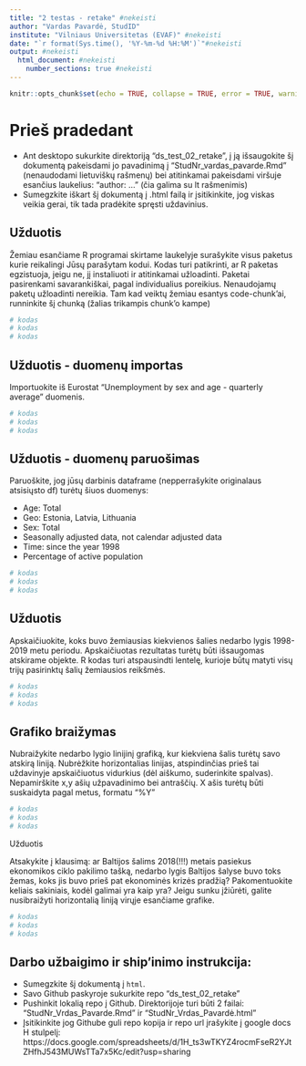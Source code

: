 ```yaml
---
title: "2 testas - retake" #nekeisti
author: "Vardas Pavardė, StudID" 
institute: "Vilniaus Universitetas (EVAF)" #nekeisti 
date: "`r format(Sys.time(), '%Y-%m-%d %H:%M')`"#nekeisti
output: #nekeisti
  html_document: #nekeisti
    number_sections: true #nekeisti
---
```


```r
knitr::opts_chunk$set(echo = TRUE, collapse = TRUE, error = TRUE, warning = FALSE, message = FALSE)
```


# Prieš pradedant

* Ant desktopo sukurkite direktoriją "ds_test_02_retake", į ją išsaugokite šį dokumentą pakeisdami jo pavadinimą į "StudNr_vardas_pavarde.Rmd" (nenaudodami lietuviškų rašmenų) bei atitinkamai pakeisdami viršuje esančius laukelius: "author: ..." (čia galima su lt rašmenimis)
* Sumegzkite iškart šį dokumentą į .html failą ir įsitikinkite, jog viskas veikia gerai, tik tada pradėkite spręsti uždavinius.

## Užduotis
Žemiau esančiame R programai skirtame laukelyje surašykite visus paketus kurie reikalingi Jūsų parašytam kodui. Kodas turi patikrinti, ar R paketas egzistuoja, jeigu ne, jį instaliuoti ir atitinkamai užloadinti. Paketai pasirenkami savarankiškai, pagal individualius poreikius. Nenaudojamų paketų užloadinti nereikia. Tam kad veiktų žemiau esantys code-chunk'ai, runninkite šį chunką (žalias trikampis chunk'o kampe)

```r
# kodas
# kodas
# kodas
```


## Užduotis - duomenų importas

Importuokite iš Eurostat "Unemployment by sex and age - quarterly average" duomenis.
```r
# kodas
# kodas
# kodas
```

## Užduotis - duomenų paruošimas

Paruoškite, jog jūsų darbinis dataframe (nepperrašykite originalaus atsisiųsto df) turėtų šiuos duomenys:

* Age: Total
* Geo: Estonia, Latvia, Lithuania
* Sex: Total
* Seasonally adjusted data, not calendar adjusted data 
* Time: since the year 1998
* Percentage of active population 


```r
# kodas
# kodas
# kodas
```


## Užduotis
Apskaičiuokite, koks buvo žemiausias kiekvienos šalies nedarbo lygis 1998-2019 metu periodu. Apskaičiuotas rezultatas turėtų būti išsaugomas atskirame objekte. R kodas turi atspausindti lentelę, kurioje būtų matyti visų trijų pasirinktų šalių žemiausios reikšmės.

```r
# kodas
# kodas
# kodas
```

## Grafiko braižymas

Nubraižykite nedarbo lygio linijinį grafiką, kur kiekviena šalis turėtų savo atskirą liniją.
Nubrėžkite horizontalias linijas, atspindinčias prieš tai uždavinyje apskaičiuotus vidurkius (dėl aiškumo, suderinkite spalvas).
Nepamirškite x,y ašių užpavadinimo bei antraščių. X ašis turėtų būti suskaidyta pagal metus, formatu "%Y"
```r
# kodas
# kodas
# kodas
```

Užduotis

Atsakykite į klausimą: ar Baltijos šalims 2018(!!!) metais pasiekus ekonomikos ciklo pakilimo tašką, nedarbo lygis Baltijos šalyse buvo toks žemas, koks jis buvo prieš pat ekonominės krizės pradžią? Pakomentuokite keliais sakiniais, kodėl galimai yra kaip yra? Jeigu sunku įžiūrėti, galite nusibraižyti horizontalią liniją virųje esančiame grafike.

```r
# kodas
# kodas
# kodas
```


## Darbo užbaigimo ir ship'inimo instrukcija:
* Sumegzkite šį dokumentą į `html`. 
* Savo Github paskyroje sukurkite repo "ds_test_02_retake"
* Pushinkit lokalią repo į Github. Direktorijoje turi būti 2 failai: "StudNr_Vrdas_Pavarde.Rmd" ir "StudNr_Vrdas_Pavardė.html"
* Įsitikinkite jog Githube guli repo kopija ir repo url įrašykite į google docs H stulpelį: https://docs.google.com/spreadsheets/d/1H_ts3wTKYZ4rocmFseR2YJtZHfhJ543MUWsTTa7x5Kc/edit?usp=sharing